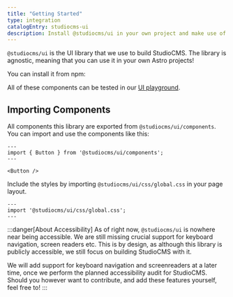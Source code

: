 ```yaml
---
title: "Getting Started"
type: integration
catalogEntry: studiocms-ui
description: Install @studiocms/ui in your own project and make use of our components!
---
```



`@studiocms/ui` is the UI library that we use to build StudioCMS. The library is agnostic, meaning that you can use it
in your own Astro projects! 

You can install it from npm:

<PackageManagers type="add" pkg="@studiocms/ui" />

All of these components can be tested in our [UI playground](https://ui-testing.studiocms.xyz/).

## Importing Components

All components this library are exported from `@studiocms/ui/components`. You can import and use the components like this:

```astro
---
import { Button } from '@studiocms/ui/components';
---

<Button />
```

Include the styles by importing `@studiocms/ui/css/global.css` in your page layout.

```astro
---
import '@studiocms/ui/css/global.css';
---
```

:::danger[About Accessibility]
As of right now, `@studiocms/ui` is nowhere near being accessible. We are still missing crucial support for keyboard navigation,
screen readers etc. This is by design, as although this library is publicly accessible, we still focus on building StudioCMS with it.

We will add support for keyboard navigation and screenreaders at a later time, once we perform the planned accessibility audit for StudioCMS.
Should you however want to contribute, and add these features yourself, feel free to!
:::
